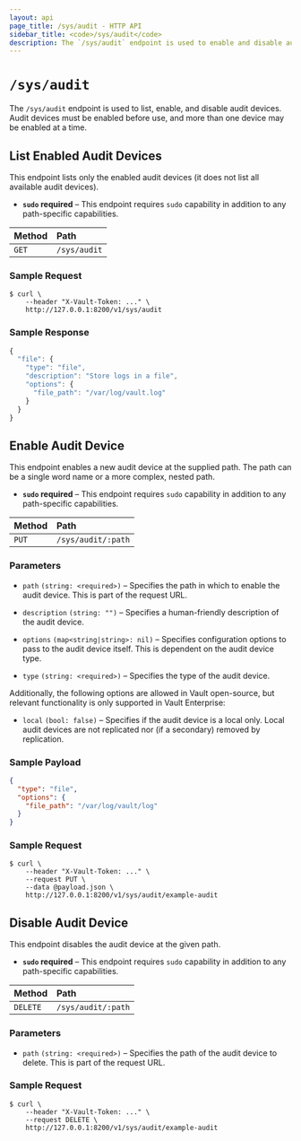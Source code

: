 ```yaml
---
layout: api
page_title: /sys/audit - HTTP API
sidebar_title: <code>/sys/audit</code>
description: The `/sys/audit` endpoint is used to enable and disable audit devices.
---
```


# `/sys/audit`

The `/sys/audit` endpoint is used to list, enable, and disable audit devices.
Audit devices must be enabled before use, and more than one device may be
enabled at a time.

## List Enabled Audit Devices

This endpoint lists only the enabled audit devices (it does not list all
available audit devices).

- **`sudo` required** – This endpoint requires `sudo` capability in addition to
  any path-specific capabilities.

| Method | Path         |
| :----- | :----------- |
| `GET`  | `/sys/audit` |

### Sample Request

```shell-session
$ curl \
    --header "X-Vault-Token: ..." \
    http://127.0.0.1:8200/v1/sys/audit
```

### Sample Response

```javascript
{
  "file": {
    "type": "file",
    "description": "Store logs in a file",
    "options": {
      "file_path": "/var/log/vault.log"
    }
  }
}
```

## Enable Audit Device

This endpoint enables a new audit device at the supplied path. The path can be a
single word name or a more complex, nested path.

- **`sudo` required** – This endpoint requires `sudo` capability in addition to
  any path-specific capabilities.

| Method | Path               |
| :----- | :----------------- |
| `PUT`  | `/sys/audit/:path` |

### Parameters

- `path` `(string: <required>)` – Specifies the path in which to enable the audit
  device. This is part of the request URL.

- `description` `(string: "")` – Specifies a human-friendly description of the
  audit device.

- `options` `(map<string|string>: nil)` – Specifies configuration options to
  pass to the audit device itself. This is dependent on the audit device type.

- `type` `(string: <required>)` – Specifies the type of the audit device.

Additionally, the following options are allowed in Vault open-source, but
relevant functionality is only supported in Vault Enterprise:

- `local` `(bool: false)` – Specifies if the audit device is a local only. Local
  audit devices are not replicated nor (if a secondary) removed by replication.

### Sample Payload

```json
{
  "type": "file",
  "options": {
    "file_path": "/var/log/vault/log"
  }
}
```

### Sample Request

```shell-session
$ curl \
    --header "X-Vault-Token: ..." \
    --request PUT \
    --data @payload.json \
    http://127.0.0.1:8200/v1/sys/audit/example-audit
```

## Disable Audit Device

This endpoint disables the audit device at the given path.

- **`sudo` required** – This endpoint requires `sudo` capability in addition to
  any path-specific capabilities.

| Method   | Path               |
| :------- | :----------------- |
| `DELETE` | `/sys/audit/:path` |

### Parameters

- `path` `(string: <required>)` – Specifies the path of the audit device to
  delete. This is part of the request URL.

### Sample Request

```shell-session
$ curl \
    --header "X-Vault-Token: ..." \
    --request DELETE \
    http://127.0.0.1:8200/v1/sys/audit/example-audit
```
